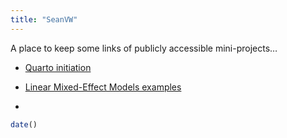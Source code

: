 ```yaml
---
title: "SeanVW"
---
```


A place to keep some links of publicly accessible mini-projects...

-   [Quarto initiation](https://seanvw.github.io/Hello_Quarto/ "Quarto initiation")

-   [Linear Mixed-Effect Models examples](https://seanvw.github.io/Linear_Mixed_Effect_Models_2/ "Linear Mixed-Effect Models examples")

-   

```r
date()
```
